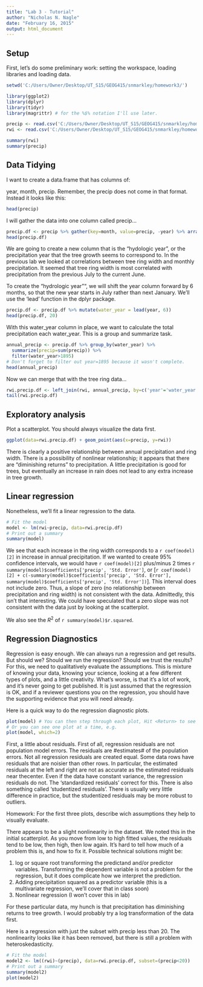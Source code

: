 ```yaml
---
title: "Lab 3 - Tutorial"
author: "Nicholas N. Nagle"
date: "February 16, 2015"
output: html_document
---
```


## Setup
First, let's do some preliminary work: setting the workspace, loading libraries and loading data.
```r
setwd('C:/Users/Owner/Desktop/UT_S15/GEOG415/snmarkley/homework3/')
```



```r
library(ggplot2)
library(dplyr)
library(tidyr)
library(magrittr) # for the %$% notation I'll use later.
```



```r
precip <- read.csv('C:/Users/Owner/Desktop/UT_S15/GEOG415/snmarkley/homework2/data/precip.csv')
rwi <- read.csv('C:/Users/Owner/Desktop/UT_S15/GEOG415/snmarkley/homework2/data/rwi.csv')

summary(rwi)
summary(precip)
```

## Data Tidying
I want to create a data.frame that has columns of:

year, month, precip.  Remember, the precip does not come in that format.  Instead it looks like this:
```r
head(precip)
```
I will gather the data into one column called precip...
```r
precip.df <- precip %>% gather(key=month, value=precip, -year) %>% arrange(year, month)
head(precip.df)
```

We are going to create a new column that is the "hydologic year", or the precipitation year that the tree growth seems to correspond to.  In the previous lab we looked at correlations between tree ring width and monthly precipitation.  It seemed that tree ring width is most correlated with precipitation from the previous July to the current June.

To create the "hydrologic year"", we will shift the year column forward by 6 months, so that the new year starts in July rather than next January.  We'll use the 'lead' function in the dplyr package.

```r
precip.df <- precip.df %>% mutate(water_year = lead(year, 6))
head(precip.df, 20)
```

With this water_year column in place, we want to calculate the total precipitation each water_year.  This is a group and summarize task.
```r
annual_precip <- precip.df %>% group_by(water_year) %>% 
  summarize(precip=sum(precip)) %>%
  filter(water_year>1895)
# Don't forget to filter out year=1895 because it wasn't complete.
head(annual_precip)
```


Now we can merge that with the tree ring data...

```r
rwi.precip.df <- left_join(rwi, annual_precip, by=c('year'='water_year'))
tail(rwi.precip.df)
```

## Exploratory analysis
Plot a scatterplot.  You should always visualize the data first.
```r
ggplot(data=rwi.precip.df) + geom_point(aes(x=precip, y=rwi))
```


There is clearly a positive relationship between annual precipitation and ring width.  There is a possibility of nonlinear relationship; it appears that there are "diminishing returns" to precipitation.  A little precipitation is good for trees, but eventually an increase in rain does not lead to any extra increase in tree growth.

## Linear regression
Nonetheless, we'll fit a linear regression to the data.
```r
# Fit the model
model <- lm(rwi~precip, data=rwi.precip.df)
# Print out a summary
summary(model)
```

We see that each increase in the ring width corresponds to a `r coef(model)[2]`  in increase in annual precipitation.  If we wanted to create 95% confidence intervals, we would have `r coef(model)[2]` plus/minus 2 times `r summary(model)$coefficients['precip', 'Std. Error']`, or [`r coef(model)[2] + c(-summary(model)$coefficients['precip', 'Std. Error'], summary(model)$coefficients['precip', 'Std. Error'])`].  This interval does not include zero.  Thus, a slope of zero (no relationship between precipitation and ring width) is not consistent with the data.  Admittedly, this isn't that interesting.  We could have speculated that a zero slope was not consistent with the data just by looking at the scatterplot.

We also see the $R^2$ of `r summary(model)$r.squared`.

## Regression Diagnostics

Regression is easy enough.  We can always run a regression and get results.  But should we?  Should we run the regression?  Should we trust the results?  For this, we need to qualitatively evaluate the assumptions.  This is mixture of knowing your data, knowing your science, looking at a few different types of plots, and a little creativity.  What's worse, is that it's a lot of work, and it's never going to get published.  It is just assumed that the regression is OK, and if a reviewer questions you on the regression, you should have the supporting evidence that you will need already.

Here is a quick way to do the regression diagnostic plots.
```r
plot(model) # You can then step through each plot, Hit <Return> to see the next plot
# Or you can see one plot at a time, e.g.
plot(model, which=2)
```

First, a little about residuals.  First of all, regression residuals are not population model errors.  The residuals are #estimates# of the population errors.  Not all regression residuals are created equal.  Some data rows have residuals that are noisier than other rows.  In particular, the estimated residuals at the left and right are not as accurate as the estimated residuals near thecenter.  Even if the data have constant variance, the regression residuals do not.  The 'standardized residuals' correct for this.  There is also something called 'studentized residuals'.  There is usually very little difference in practice, but the studentized residuals may be more robust to outliers.

Homework: For the first three plots, describe wich assumptions they help to visually evaluate.

There appears to be a slight nonlinearity in the dataset.  We noted this in the initial scatterplot.  As you move from low to high fitted values, the residuals tend to be low, then high, then low again.  It's hard to tell how much of a problem this is, and how to fix it.  Possible technical solutions might be:

 1. log or square root transforming the predictand and/or predictor variables.  Transforming the dependent variable is not a problem for the regression, but it does complicate how we interpret the prediction.
 2. Adding precipitation squared as a predictor variable (this is a multivariate regression, we'll cover that in class soon)
 3. Nonlinear regression (I won't cover this in lab)


For these particular data, my hunch is that precipitation has diminishing returns to tree growth.  I would probably try a log transformation of the data first.

Here is a regression with just the subset with precip less than 20.  The nonlinearity looks like it has been removed, but there is still a problem with heteroskedasticity.
```r
# Fit the model
model2 <- lm((rwi)~(precip), data=rwi.precip.df, subset=(precip<20))
# Print out a summary
summary(model2)
plot(model2)
```



